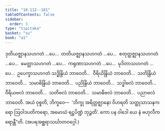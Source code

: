 ```yaml
---
title: "18.112--181"
tableOfContents: false
sidebar:
  order: 3
type: "tipitaka"
basket: "su"
book: "a1"
---
```



<DynamicBreadcrumb />

<Division number="493--562" book="a1">

<Paragraph number="456" book="a1">
ဒုတိယဇ္ဈာနသဟဂတံ …ပေ…  တတိယဇ္ဈာနသဟဂတံ …ပေ…  စတုတ္ထဇ္ဈာနသဟဂတံ …ပေ…  မေတ္တာသဟဂတံ …ပေ…  ကရုဏာသဟဂတံ …ပေ…  မုဒိတာသဟဂတံ …ပေ…  ဥပေက္ခာသဟဂတံ သဒ္ဓိန္ဒြိယံ ဘာဝေတိ…  ဝီရိယိန္ဒြိယံ ဘာဝေတိ…  သတိန္ဒြိယံ ဘာဝေတိ…  သမာဓိန္ဒြိယံ ဘာဝေတိ…  ပညိန္ဒြိယံ ဘာဝေတိ…  သဒ္ဓါဗလံ ဘာဝေတိ…  ဝီရိယဗလံ ဘာဝေတိ…  သတိဗလံ ဘာဝေတိ…  သမာဓိဗလံ ဘာဝေတိ…  ပညာဗလံ ဘာဝေတိ. အယံ ဝုစ္စတိ, ဘိက္ခဝေ—  ‘ဘိက္ခု အရိတ္တဇ္ဈာနော ဝိဟရတိ သတ္ထုသာသနကရော ဩဝါဒပတိကရော, အမောဃံ ရဋ္ဌပိဏ္ဍံ ဘုဉ္ဇတိ’. ကော ပန ဝါဒေါ ယေ နံ ဗဟုလီကရောန္တီ”တိ.

</Paragraph>
</Division>

<Paragraph number="457" type="center" book="a1">
(အပရအစ္ဆရာသင်္ဃာတဝဂ္ဂေါ.)
</Paragraph>
